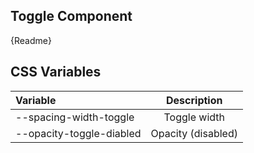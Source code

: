 
## Toggle Component

<Canvas withSource="open" withToolbar>
    <Story id="components-atoms-toggle--toggle" />
</Canvas>

<Description>{Readme}</Description>

## CSS Variables

| Variable                 |    Description     |
| :----------------------- | :----------------: |
| --spacing-width-toggle   |    Toggle width    |
| --opacity-toggle-diabled | Opacity (disabled) |
